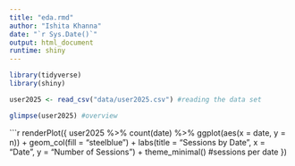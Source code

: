```yaml
---
title: "eda.rmd"
author: "Ishita Khanna"
date: "`r Sys.Date()`"
output: html_document
runtime: shiny
---
```


```r
library(tidyverse)
library(shiny)

user2025 <- read_csv("data/user2025.csv") #reading the data set

glimpse(user2025) #overview
```

```r
renderPlot({
  user2025 %>%
    count(date) %>%
    ggplot(aes(x = date, y = n)) +
    geom_col(fill = "steelblue") +
    labs(title = "Sessions by Date", x = "Date", y = "Number of Sessions") +
    theme_minimal() #sessions per date
})